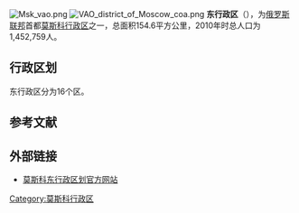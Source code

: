 [[File:Msk_vao.png|thumb]]
[[File:VAO_district_of_Moscow_coa.png|thumb]]
'''东行政区'''（{{lang-rus|Восто́чный администрати́вный о́круг|Vostochny administrativny okrug}}），为[[俄罗斯联邦|俄罗斯联邦]]首都[[莫斯科|莫斯科]][[莫斯科行政区划|行政区]]之一，总面积154.6平方公里，2010年时总人口为1,452,759人。

== 行政区划 ==
东行政区分为16个区。

==参考文献==
{{reflist}}

==外部链接==
*[http://www.vao.mos.ru/ 莫斯科东行政区划官方网站] {{Wayback|url=http://www.vao.mos.ru/ |date=20121103085156 }}
{{莫斯科行政分區}}
[[Category:莫斯科行政区|Category:莫斯科行政区]]